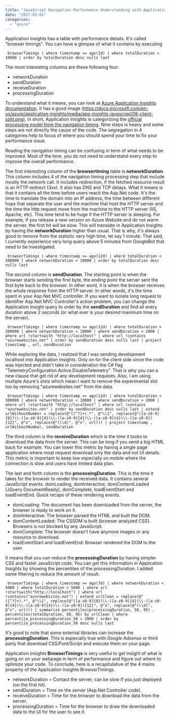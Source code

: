 ```yaml
---
title: "JavaScript Navigation Performance Understanding with Application Insights"
date: "2017-02-01"
categories: 
  - "azure"
---
```


Application Insights has a table with performance details. It's called "browser timings". You can have a glimpse of what it contains by executing

``` 
 browserTimings | where timestamp >= ago(1d) | where totalDuration > 10000 | order by totalDuration desc nulls last 
``` 

The most interesting columns are these following four:

- networkDuration
- sendDuration
- receiveDuration
- processingDuration

To understand what it means, you can look at [Azure Application Insights documentation](https://docs.microsoft.com/en-us/azure/application-insights/app-insights-javascript#page-load-performance). It has a good image (https://docs.microsoft.com/en-us/azure/application-insights/media/app-insights-javascript/08-client-split.png), in short, Application Insights is categorizing the [official processing model from the navigation timing](https://www.w3.org/TR/navigation-timing/#processing-model). Nine steps is heavy and some steps are not directly the cause of the code. The segregation in 4 categories help to focus of where you should spend your time to fix your performance issue.

Reading the navigation timing can be confusing in term of what needs to be improved. Most of the time, you do not need to understand every step to improve the overall performance.

The first interesting column of the **browsertiming** table is **networkDuration**. This column includes 4 of the navigation timing processing step that include mostly the network call. It includes redirection, if the fetched resource result is an HTTP redirect (3xx). It also has DNS and TCP delays. What it means is that it contains all the time before users reach the Asp.Net code. It's the time to translate the domain into an IP address, the time between different hops that separate the user and the machine that host the HTTP server and the time the http request move from the machine to the HTTP server (IIS, Apache, etc). This time tend to be huge if the HTTP server is sleeping. For example, if you release a new version on Azure Website and do not warm the server, the first hit will be slow. This will translate in Application Insights by having the **networkDuration** higher than usual. That is why, it's always good to remove from the statistic very high time, let say 1 minute. That said, I currently experience very long query above 5 minutes from GoogleBot that need to be investigated.

``` 
 browserTimings | where timestamp >= ago(12d) | where totalDuration < 300000 | where networkDuration < 10000 | order by totalDuration desc nulls last 
``` 

The second column is **sendDuration**. The starting point is when the browser starts sending the first byte, the ending point the server sent the first byte back to the browser. In other word, it is when the browser receives the whole response from the HTTP server. In other words, it's the time spent in your Asp.Net MVC controller. If you want to isolate long request to identifier Asp.Net MVC Controller's action problem, you can change the Application Insight query to order by the **sendDuration** and find all every duration above 2 seconds (or what ever is your desired maximum time on the server).

``` 
 browserTimings | where timestamp >= ago(12d) | where totalDuration < 300000 | where networkDuration < 10000 | where sendDuration > 2000 | where url !startswith "http://localhost" | where url !contains "azurewebsites.net" | order by sendDuration desc nulls last | project timestamp , url, sendDuration 
``` 

While exploring the data, I realized that I was sending development localhost into Application Insights. Only on for the client side since the code was injected and didn't take in consideration the C# flag "TelemetryConfiguration.Active.DisableTelemetry". That is why you can a new clause that get rid of any development requests. Also, I am using multiple Azure's slots which mean I want to remove the experimental slot too by removing "azurewebsites.net" from the data.

``` 
 browserTimings | where timestamp >= ago(12d) | where totalDuration < 300000 | where networkDuration < 10000 | where sendDuration > 2000 | where url !startswith "http://localhost" | where url !contains "azurewebsites.net" | order by sendDuration desc nulls last | extend urlWithoutNumber = replace(@"([^?]+).*", @"\\1", replace(@"([a-z0-9]{8})\\-([a-z0-9]{4})\\-([a-z0-9]{4})\\-([a-z0-9]{4})\\-([a-z0-9]){12}", @"x", replace(@"(\\d)", @"x", url))) | project timestamp , urlWithoutNumber, sendDuration 
``` 

The third column is the **receiveDuration** which is the time it tooks to download the data from the server. This can be long if you send a big HTML back for example. You can lower this metric by having a single page application where most request download only the data and not UI details. This metric is important to keep low especially on mobile where the connection is slow and users have limited data plan.

The last and forth column is the **processingDuration**. This is the time it takes for the browser to render the received data. It contains several JavaScript events. domLoading, domInteractive, domContentLoaded (JQuery DocumentReady), domComplete, loadEventStart and loadEventEnd. Quick recaps of these rendering events.

- domLoading: The document has been downloaded from the server, the browser is ready to work on it.
- domInteractive: The browser parsed the HTML and built the DOM.
- domContentLoaded: The CSSOM is built (browser analyzed CSS). Browsers is not blocked by any JavaScript.
- domComplete: The browser doesn't have anymore images or any resource to download.
- loadEventStart and loadEventEnd: Browser rendered the DOM to the user.

It means that you can reduce the **processingDuration** by having simpler CSS and faster JavaScript code. You can get this information in Application Insights by showing the percentiles of the processingDuration. I added some filtering to reduce the amount of result.

``` 
 browserTimings | where timestamp >= ago(7d) | where networkDuration < 5000 | where totalDuration > 5000 | where url !startswith("http://localhost") | where url !contains("azurewebsites.net") | extend urlClean = replace(@"([^?]+).*", @"\\1", replace(@"([a-z0-9]{8})\\-([a-z0-9]{4})\\-([a-z0-9]{4})\\-([a-z0-9]{4})\\-([a-z0-9]){12}", @"x", replace(@"(\\d)", @"x", url))) | summarize percentiles(processingDuration, 50, 95) , percentiles(totalDuration, 50, 95) by urlClean | where percentile_processingDuration_50 > 2000 | order by percentile_processingDuration_50 desc nulls last 
``` 

It's good to note that some external libraries can increase the **processingDuration**. This is especially true with _Google Adsense_ or third party that download CSS/Font/Script and execute them on your page.

Application Insights **BrowserTimings** is very useful to get insight of what is going on on your webpage in term of performance and figure out where to optimize your code. To conclude, here is a recapitulative of the 4 mains property of the Application Insights BrowserTimings.

- networkDuration = Contact the server, can be slow if you just deployed (on the first hit).
- sendDuration = Time on the server (Asp.Net Controller code).
- receiveDuration = Time for the browser to download the data from the server.
- processingDuration = Time for the browser to draw the downloaded data to the UI for the user to see it.
